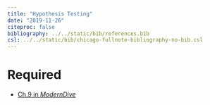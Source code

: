 ```yaml
---
title: "Hypothesis Testing"
date: "2019-11-26"
citeproc: false
bibliography: ../../static/bib/references.bib
csl: ../../static/bib/chicago-fullnote-bibliography-no-bib.csl
---
```


# Required

- <i class="fas fa-book"></i> [Ch.9 in *ModernDive*](https://moderndive.com/9-hypothesis-testing.html)


